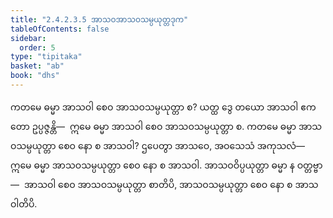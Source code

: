 ```yaml
---
title: "2.4.2.3.5 အာသဝအာသဝသမ္ပယုတ္တဒုက"
tableOfContents: false
sidebar:
  order: 5
type: "tipitaka"
basket: "ab"
book: "dhs"
---
```



<DynamicBreadcrumb />

<Division number="1473" book="dhs" e="ch" v="29" p="279">

<Paragraph number="2184" book="dhs">
ကတမေ ဓမ္မာ အာသဝါ စေဝ အာသဝသမ္ပယုတ္တာ စ? ယတ္ထ ဒွေ တယော အာသဝါ ဧကတော ဥပ္ပဇ္ဇန္တိ—  ဣမေ ဓမ္မာ အာသဝါ စေဝ အာသဝသမ္ပယုတ္တာ စ.
</Paragraph>

</Division>
<Division number="1474" book="dhs" e="ch" v="29" p="279">

<Paragraph number="2185" book="dhs">
ကတမေ ဓမ္မာ အာသဝသမ္ပယုတ္တာ စေဝ နော စ အာသဝါ? ဌပေတွာ အာသဝေ, အဝသေသံ အကုသလံ—  ဣမေ ဓမ္မာ အာသဝသမ္ပယုတ္တာ စေဝ နော စ အာသဝါ. အာသဝဝိပ္ပယုတ္တာ ဓမ္မာ န ဝတ္တဗ္ဗာ—  အာသဝါ စေဝ အာသဝသမ္ပယုတ္တာ စာတိပိ, အာသဝသမ္ပယုတ္တာ စေဝ နော စ အာသဝါတိပိ.
</Paragraph>
</Division>
